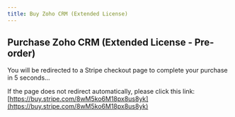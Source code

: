 ```yaml
---
title: Buy Zoho CRM (Extended License)
---
```



<Head>
  <meta httpEquiv="refresh" content="5; url='https://buy.stripe.com/8wM5ko6M18px8us8yk'" />
</Head>

## Purchase Zoho CRM (Extended License - Pre-order)

You will be redirected to a Stripe checkout page to complete your purchase in 5 seconds…

If the page does not redirect automatically, please click this link: [https://buy.stripe.com/8wM5ko6M18px8us8yk](https://buy.stripe.com/8wM5ko6M18px8us8yk)
